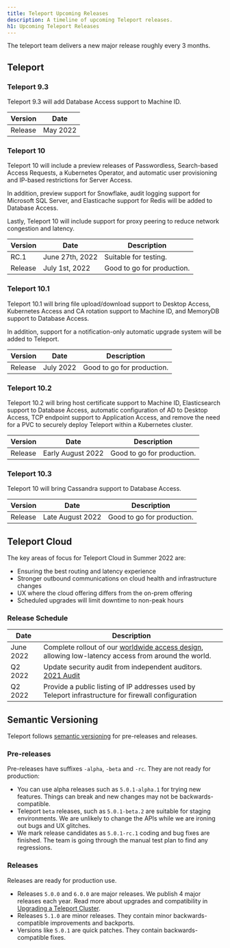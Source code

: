 ```yaml
---
title: Teleport Upcoming Releases
description: A timeline of upcoming Teleport releases.
h1: Upcoming Teleport Releases
---
```


The teleport team delivers a new major release roughly every 3 months.

## Teleport

### Teleport 9.3

Teleport 9.3 will add Database Access support to Machine ID.

| Version     | Date            |
|-------------|-----------------|
| Release     | May 2022        |


### Teleport 10

Teleport 10 will include a preview releases of Passwordless, Search-based Access
Requests, a Kubernetes Operator, and automatic user provisioning and IP-based
restrictions for Server Access.

In addition, preview support for Snowflake, audit logging support for Microsoft
SQL Server, and Elasticache support for Redis will be added to Database Access.

Lastly, Teleport 10 will include support for proxy peering to reduce network
congestion and latency.


| Version     | Date            | Description                |
|-------------|-----------------|----------------------------|
| RC.1        | June 27th, 2022 | Suitable for testing.      |
| Release     | July 1st, 2022  | Good to go for production. |


### Teleport 10.1

Teleport 10.1 will bring file upload/download support to Desktop Access,
Kubernetes Access and CA rotation support to Machine ID, and MemoryDB support
to Database Access.

In addition, support for a notification-only automatic upgrade system will be
added to Teleport.

| Version     | Date       | Description                |
|-------------|------------|----------------------------|
| Release     | July 2022  | Good to go for production. |


### Teleport 10.2

Teleport 10.2 will bring host certificate support to Machine ID, Elasticsearch
support to Database Access, automatic configuration of AD to Desktop Access, TCP
endpoint support to Application Access, and remove the need for a PVC to securely
deploy Teleport within a Kubernetes cluster.

| Version     | Date               | Description                |
|-------------|--------------------|----------------------------|
| Release     | Early August 2022  | Good to go for production. |


### Teleport 10.3

Teleport 10 will bring Cassandra support to Database Access.

| Version     | Date              | Description                |
|-------------|-------------------|----------------------------|
| Release     | Late August 2022  | Good to go for production. |

## Teleport Cloud

The key areas of focus for Teleport Cloud in Summer 2022 are:

- Ensuring the best routing and latency experience
- Stronger outbound communications on cloud health and infrastructure changes
- UX where the cloud offering differs from the on-prem offering
- Scheduled upgrades will limit downtime to non-peak hours

### Release Schedule

| Date      | Description |
|-----------|-------------|
| June 2022 | Complete rollout of our [worldwide access design](https://goteleport.com/blog/access-proxy-latency/), allowing low-latency access from around the world. |
| Q2 2022   | Update security audit from independent auditors. [2021 Audit](https://goteleport.com/resources/audits/teleport-cloud-security-audit-2021/)  |
| Q2 2022   | Provide a public listing of IP addresses used by Teleport infrastructure for firewall configuration |

## Semantic Versioning

Teleport follows [semantic versioning](https://semver.org/) for pre-releases
and releases.

### Pre-releases

Pre-releases have suffixes `-alpha`, `-beta` and `-rc`. They are not ready for
production:

- You can use alpha releases such as `5.0.1-alpha.1` for trying new features.
  Things can break and new changes may not be backwards-compatible.
- Teleport `beta` releases, such as `5.0.1-beta.2` are suitable for staging
  environments.  We are unlikely to change the APIs while we are ironing out
  bugs and UX glitches.
- We mark release candidates as `5.0.1-rc.1` coding and bug fixes are finished.
  The team is going through the manual test plan to find any regressions.

### Releases

Releases are ready for production use.

- Releases `5.0.0` and `6.0.0` are major releases. We publish 4 major releases
  each year. Read more about upgrades and compatibility in [Upgrading a Teleport Cluster](../setup/operations/upgrading.mdx).
- Releases `5.1.0` are minor releases. They contain minor backwards-compatible
  improvements and backports.
- Versions like `5.0.1` are quick patches. They contain backwards-compatible
  fixes.
